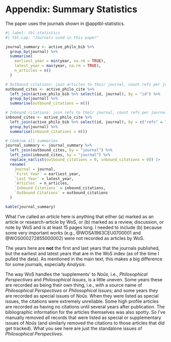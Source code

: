 # Appendix: Summary Statistics {#sec-statistics}

The paper uses the journals shown in @apptbl-statistics.

```r
#| label: tbl-statistics
#| tbl-cap: "Journals used in this paper"

journal_summary <- active_philo_bib %>%
  group_by(journal) %>%
  summarise(
    earliest_year = min(year, na.rm = TRUE),
    latest_year = max(year, na.rm = TRUE),
    n_articles = n()
  )

# Outbound citations: join articles to their journal, count refs per journal
outbound_cites <- active_philo_cite %>%
  left_join(active_philo_bib %>% select(id, journal), by = "id") %>%
  group_by(journal) %>%
  summarise(outbound_citations = n())

# Inbound citations: join refs to their journal, count refs per journal
inbound_cites <- active_philo_cite %>%
  left_join(active_philo_bib %>% select(id, journal), by = c("refs" = "id")) %>%
  group_by(journal) %>%
  summarise(inbound_citations = n())

# Combine all summaries
journal_summary <- journal_summary %>%
  left_join(outbound_cites, by = "journal") %>%
  left_join(inbound_cites, by = "journal") %>%
  replace_na(list(outbound_citations = 0, inbound_citations = 0)) |>
  rename(
    Journal = journal,
    `First Year` = earliest_year,
    `Last Year` = latest_year,
    `Articles` = n_articles,
    `Inbound Citations` = inbound_citations,
    `Outbound Citations` = outbound_citations
  )

kable(journal_summary)
```

What I've called an _article_ here is anything that either (a) marked as an article or research-article by WoS, or (b) marked as a review, discussion, or note by WoS and is at least 15 pages long. I needed to include (b) because some very important works (e.g., @WOSA1963CEU0700001 and @WOS000272855000002) were not recorded as articles by WoS.

The years here are **not** the first and last years that the journals published, but the earliest and latest years that are in the WoS index (as of the time I pulled the data). As mentioned in the main text, this makes a big difference for some journals, especially _Analysis_.

The way WoS handles the 'supplements' to _Noûs_, i.e., _Philosophical Perspectives_ and _Philosophical Issues_, is a little uneven. Some years these are recorded as being their own thing, i.e., with a source name of _Philosophical Perspectives_ or _Philosophical Issues_; and some years they are recorded as special issues of _Noûs_. When they were listed as special issues, the citations were extremely unreliable. Some high profile articles are recorded as having no citations until several years after publication. The bibliographic information for the articles themselves was also spotty. So I've manually removed all records that were listed as special or supplementary issues of _Noûs_ (and similarly removed the citations to those articles that did get tracked). What you see here are just the standalone issues of _Philosophical Perspectives_.


